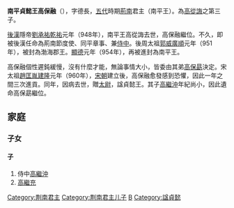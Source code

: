 {{Emperorcn box
|图像=
|名称=南平貞懿王
|姓名=高保融
|庙号=
|谥号=貞懿王
|陵墓=
|政权=[[荆南|荆南]]（南平王）
|出生日期=920年
|逝世日期={{death year and age|960|920}}
|在位=948年-960年
|年号=[[乾祐_(刘知远)|乾祐]]：948年十一月-950年<br>
[[广顺|广顺]]：951年-953年<br>
[[显德|显德]]：954年-960年七月
}}
'''南平貞懿王高保融'''（{{bd|920年||960年|catIdx=g}}），字德長，[[五代|五代]]時期[[荊南|荊南]]君主（南平王）。為[[高從誨|高從誨]]之第三子。

[[後漢|後漢]]隱帝[[劉承祐|劉承祐]][[乾祐_(后汉)|乾祐]]元年（948年），南平王高從誨去世，高保融繼位。不久，即被後漢任命為荊南節度使、同平章事、兼[[侍中|侍中]]。後周太祖[[郭威|郭威]][[廣順|廣順]]元年（951年），被封為渤海郡王。[[顯德|顯德]]元年（954年），再被進封為南平王。

高保融個性遲鈍緩慢，沒有什麼才能，無論事情大小，皆委由其弟[[高保勖|高保勗]]決定。宋太祖[[趙匡胤|趙匡胤]][[建隆|建隆]]元年（960年），[[宋朝|宋朝]]建立後，高保融愈發感到恐懼，因此一年之間三次進貢。同年，因病去世，贈[[太尉|太尉]]，諡貞懿王。其子[[高繼沖|高繼沖]]年紀尚小，因此遺命高保勗繼位。

==家庭==
===子女===
====子====
#侍中[[高繼沖|高繼沖]]
#[[高繼充|高繼充]]

{{中国皇帝|父文獻王[[高从诲|高从诲]]|弟侍中[[高保勖|高保勖]]|[[五代十国君主列表#南平|南平君主]]|948-960}}
{{五代十国君主}}
[[Category:荆南君主|Category:荆南君主]]
[[Category:荆南君主儿子|Category:荆南君主儿子]]
[[Category:高姓|B]]
[[Category:諡貞懿|Category:諡貞懿]]